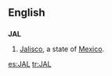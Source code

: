 {{also|jal}}
==English==

==={{abbreviation}}===
'''JAL'''

# [[Jalisco]], a state of [[Mexico]].

[[es:JAL]]
[[tr:JAL]]
